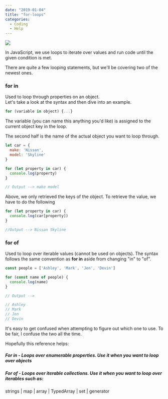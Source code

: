 ```yaml
---
date: "2019-01-04"
title: "for-loops"
categories:
  - Coding
  - Help
---
```


![](./article-img.jpg)

In JavaScript, we use loops to iterate over values and run code until the given condition is met.

There are quite a few looping statements, but we'll be covering two of the newest ones.

### for in  
Used to loop through properties on an object.  
Let's take a look at the syntax and then dive into an example.

```javascript
for (variable in object) {...}
```

The variable (you can name this anything you'd like) is assigned to the current object key in the loop.

The second half is the name of the actual object you want to loop through.

```javascript
let car = {
  make: 'Nissan',
  model: 'Skyline'
}

for (let property in car) {
  console.log(property)
}

// Output --> make model
```

Above, we only retrieved the keys of the object. To retrieve the value, we have to do the following

```javascript
for (let property in car) {
  console.log(car[property])
}

//Output --> Nissan Skyline
```

### for of
Used to loop over iterable values (cannot be used on objects).
The syntax follows the same convention as **for in** aside from changing "in" to "of".

```javascript
const people = ['Ashley', 'Mark', 'Jen', 'Devin']

for (const name of people) {
  console.log(name)
}

// Output -->

// Ashley
// Mark
// Jen
// Devin
```

It's easy to get confused when attempting to figure out which one to use. To be fair, I confuse the two all the time.

Hopefully this reference helps:  
##### For in - Loops over enumerable properties. Use it when you want to loop over objects

##### For of - Loops over iterable collections. Use it when you want to loop over iterables such as:  
strings | map | array | TypedArray | set | generator